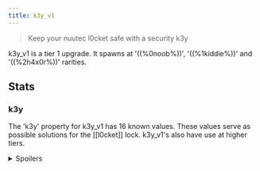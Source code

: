```yaml
---
title: k3y_v1
---
```


> Keep your nuutec l0cket safe with a security k3y

k3y_v1 is a tier 1 upgrade. It spawns at '((%0noob%))', '((%1kiddie%))' and '((%2h4x0r%))' rarities.

## Stats

### k3y

The 'k3y' property for k3y_v1 has 16 known values. These values serve as possible solutions for the [[l0cket]] lock. k3y_v1's also have use at higher tiers.

<details>
<summary>Spoilers</summary>

List of known k3y_v1 values:

```
6hh8xw
cmppiq
sa23uw
tvfkyq
uphlaw
vc2c7q
xwz7ja
72umy0
9p65cu
ellux0
eoq6de
i874y3
pmvr1q
fr8ibu
xfnkqe
y111qa
```

</details>
